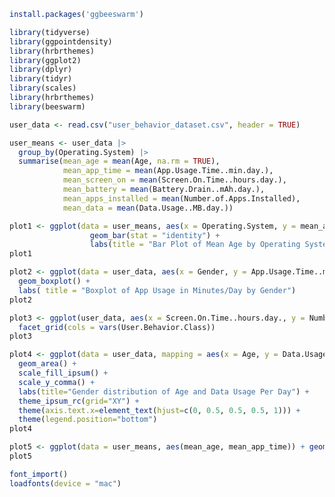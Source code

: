 ```r
install.packages('ggbeeswarm')
```

```r
library(tidyverse)
library(ggpointdensity)
library(hrbrthemes)
library(ggplot2)
library(dplyr)
library(tidyr)
library(scales)
library(hrbrthemes)
library(beeswarm)
```

```r
user_data <- read.csv("user_behavior_dataset.csv", header = TRUE)
```


```r
user_means <- user_data |>
  group_by(Operating.System) |>
  summarise(mean_age = mean(Age, na.rm = TRUE),
            mean_app_time = mean(App.Usage.Time..min.day.),
            mean_screen_on = mean(Screen.On.Time..hours.day.),
            mean_battery = mean(Battery.Drain..mAh.day.),
            mean_apps_installed = mean(Number.of.Apps.Installed),
            mean_data = mean(Data.Usage..MB.day.))
```

```r
plot1 <- ggplot(data = user_means, aes(x = Operating.System, y = mean_age)) + 
                  geom_bar(stat = "identity") + 
                  labs(title = "Bar Plot of Mean Age by Operating System")
plot1                  
```

```r
plot2 <- ggplot(data = user_data, aes(x = Gender, y = App.Usage.Time..min.day.)) + 
  geom_boxplot() +
  labs( title = "Boxplot of App Usage in Minutes/Day by Gender")
plot2
```

```r
plot3 <- ggplot(user_data, aes(x = Screen.On.Time..hours.day., y = Number.of.Apps.Installed, color = Gender)) + geom_point() + geom_jitter(width = 0.1, alpha = 0.3) + labs(title = "Screen Time (Hours/Day) & Number of Apps Installed by Behavior Class & Gender", x = "Screen Time", y = "Number of Apps") +
  facet_grid(cols = vars(User.Behavior.Class))
plot3
```
```r
plot4 <- ggplot(data = user_data, mapping = aes(x = Age, y = Data.Usage..MB.day., fill = Gender)) +
  geom_area() + 
  scale_fill_ipsum() +
  scale_y_comma() +
  labs(title="Gender distribution of Age and Data Usage Per Day") +
  theme_ipsum_rc(grid="XY") +
  theme(axis.text.x=element_text(hjust=c(0, 0.5, 0.5, 0.5, 1))) +
  theme(legend.position="bottom")
plot4
```



```r
plot5 <- ggplot(data = user_means, aes(mean_age, mean_app_time)) + geom_beeswarm()
plot5
```

```r
font_import() 
loadfonts(device = "mac")
```

